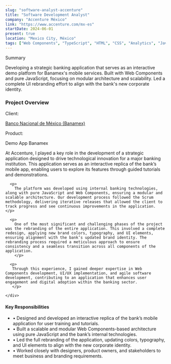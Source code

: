```yaml
---
slug: "software-analyst-accenture"
title: "Software Development Analyst"
company: "Accenture México"
link: "https://www.accenture.com/mx-es"
startDate: 2024-06-01
present: true
location: "Mexico City, México"
tags: ["Web Components", "TypeScript", "HTML", "CSS", "Analytics", "JavaScript", "Tailwind CSS", "Node", "Express"]
---
```


<div class="not-prose bg-muted/30 p-4 rounded-lg mb-8">
  <p class="font-medium text-lg mb-2">Summary</p>
  <p class="text-sm text-muted-foreground">
    Developing a strategic banking application that serves as an interactive demo platform for Banamex's mobile services. Built with Web Components and pure JavaScript, focusing on modular architecture and scalability. Led a complete UI rebranding effort to align with the bank's new corporate identity.
  </p>
</div>

### Project Overview

<div class="flex gap-4">
  <div class="not-prose">
    <p class="font-semibold not-prose mb-0">Client:</p>
    <div class="not-prose">
      <a href="https://www.banamex.com/" class="text-primary hover:underline" target="_blank">
        Banco Nacional de México (Banamex)
      </a>
    </div>
  </div>

  <div class="not-prose">
    <p class="font-semibold not-prose mb-0">Product:</p>
    <div class="not-prose">
      <span>Demo App Banamex</span>
    </div>
  </div>
</div>

<div class="space-y-6">
  <div>
    <div class="space-y-4">
      <p>
      At Accenture, I played a key role in the development of a strategic application designed to drive technological innovation for a major banking institution. This application serves as an interactive replica of the bank’s mobile app, enabling users to explore its features through guided tutorials and demonstrations.
    </p>

      <p>
        The platform was developed using internal banking technologies, along with pure JavaScript and Web Components, ensuring a modular and scalable architecture. Our development process followed the Scrum methodology, delivering iterative releases that allowed the client to track progress and see continuous improvements in the application.
    </p>

      <p>
        One of the most significant and challenging phases of the project was the rebranding of the entire application. This involved a complete redesign, applying new brand colors, typography, and UI elements, ensuring alignment with the bank’s updated brand identity. The rebranding process required a meticulous approach to ensure consistency and a seamless transition across all components of the application.
        </p>

      <p>
       Through this experience, I gained deeper expertise in Web Components development, UI/UX implementation, and agile software development, contributing to an application that enhances user engagement and digital adoption within the banking sector.
       </p>

    </div>
  </div>

  <div class="border-t border-muted pt-6">
    <h4 class="text-lg font-semibold mb-4">Key Responsibilities</h4>
    <ul class="list-none space-y-2 pl-0">
      <li class="flex items-start gap-2">
        <span class="text-primary">•</span>
        <span>Designed and developed an interactive replica of the bank’s mobile application for user training and tutorials.</span>
      </li>
      <li class="flex items-start gap-2">
        <span class="text-primary">•</span>
        <span>Built a scalable and modular Web Components-based architecture using pure JavaScript and the bank’s internal technologies.</span>
      </li>
      <li class="flex items-start gap-2">
        <span class="text-primary">•</span>
        <span>Led the full rebranding of the application, updating colors, typography, and UI elements to align with the new corporate identity.</span>
      </li>
      <li class="flex items-start gap-2">
        <span class="text-primary">•</span>
        <span>Worked closely with designers, product owners, and stakeholders to meet business and branding requirements.</span>
      </li>
    </ul>
  </div>
</div>